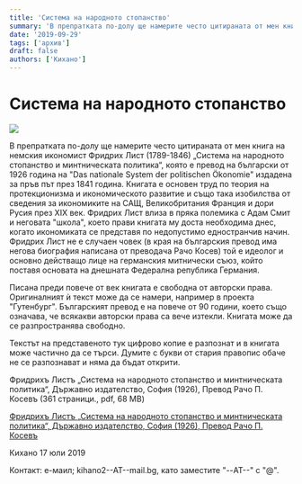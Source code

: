 ```yaml
---
title: 'Система на народното стопанство'
summary: 'В препратката по-долу ще намерите често цитираната от мен книга на немския икономист Фридрих Лист (1789-1846) „Система на народното стопанство и минтн...'
date: '2019-09-29'
tags: ['архив']
draft: false
authors: ['Кихано']
---
```


# Система на народното стопанство

[](images/List1841.png)

![](/static/images/List1841a.png)

В препратката по-долу ще намерите често цитираната от мен книга на немския икономист Фридрих Лист (1789-1846) „Система на народното стопанство и минтническата политика“, която е превод на български от 1926 година на "Das nationale System der politischen Ökonomie" издадена за пръв път през 1841 година. Книгата е основен труд по теория на протекционизма и икономическото развитие и също така изобилства от сведения за икономиките на САЩ, Великобритания Франция и дори Русия през XIX век. Фридрих Лист влиза в пряка полемика с Адам Смит и неговата "школа", което прави книгата му доста необходима днес, когато икономиката се представя по недопустимо едностранчив начин.
Фридрих Лист не е случаен човек (в края на българския превод има негова биография написана от преводача Рачо Косев) той е идеолог и основно действащо лице на германския митнически съюз, който поставя основата на днешната Федерална република Германия.

Писана преди повече от век книгата е свободна от авторски права. Оригиналният ѝ текст може да се намери, например в проекта "Гутенбург". Българският превод е на повече от 90 години, което също означава, че всякакви авторски права са вече изтекли. Книгата може да се разпространява свободно.

Текстът на представеното тук цифрово копие е разпознат и в книгата може частично да се търси. Думите с букви от стария правопис обаче не се разпознават и няма да бъдат открити.

Фридрихъ Листъ „Система на народното стопанство и минтническата политика“, Държавно издателство, София (1926), Превод Рачо П. Косевъ (361 страници., pdf, 68 MB)

[Фридрихъ Листъ „Система на народното стопанство и минтническата политика“, Държавно издателство, София (1926), Превод Рачо П. Косевъ](Friedrich_List_National_System_BG2_OCR.pdf)

Кихано
17 юли 2019

Контакт: е-маил; kihano2--AT--mail.bg, като заместите "--AT--" с "@".
